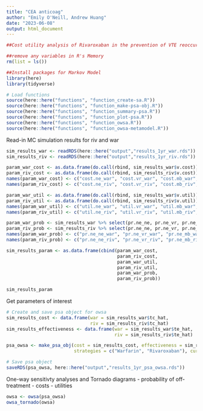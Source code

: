 ```yaml
---
title: "CEA anticoag"
author: "Emily O'Neill, Andrew Huang"
date: "2023-06-08"
output: html_document
---
```


```r
##Cost utility analysis of Rivaroxaban in the prevention of VTE reoccurrence versus standard or care with warfarin: A markov Model-Based Simulation  

##remove any variables in R's Memory 
rm(list = ls()) 

##Install packages for Markov Model 
library(here)
library(tidyverse)

# Load functions
source(here::here("functions", "function_create-sa.R"))
source(here::here("functions", "function_make-psa-obj.R"))
source(here::here("functions", "function_summary-psa.R"))
source(here::here("functions", "function_plot-psa.R"))
source(here::here("functions", "function_owsa.R"))
source(here::here("functions", "function_owsa-metamodel.R"))

``` 

Read-in MC simulation results for riv and war

```r

sim_results_war <- readRDS(here::here("output","results_1yr_war.rds"))
sim_results_riv <- readRDS(here::here("output","results_1yr_riv.rds"))

param_war_cost <- as.data.frame(do.call(rbind, sim_results_war$v.cost))
param_riv_cost <- as.data.frame(do.call(rbind, sim_results_riv$v.cost))
names(param_war_cost) <- c("cost.ne_war", "cost.vr_war", "cost.mb_war", "cost.nmb_war", "cost.ot_war")
names(param_riv_cost) <- c("cost.ne_riv", "cost.vr_riv", "cost.mb_riv", "cost.nmb_riv", "cost.ot_riv")

param_war_util <- as.data.frame(do.call(rbind, sim_results_war$v.util))
param_riv_util <- as.data.frame(do.call(rbind, sim_results_riv$v.util))
names(param_war_util) <- c("util.ne_war", "util.vr_war", "util.mb_war", "util.nmb_war", "util.ot_war")
names(param_riv_util) <- c("util.ne_riv", "util.vr_riv", "util.mb_riv", "util.nmb_riv", "util.ot_riv")

param_war_prob <- sim_results_war %>% select(pr.ne_ne, pr.ne_vr, pr.ne_mb, pr.ne_nmb, pr.mb_ot, pr.nmb_ot)
param_riv_prob <- sim_results_riv %>% select(pr.ne_ne, pr.ne_vr, pr.ne_mb, pr.ne_nmb, pr.mb_ot, pr.nmb_ot)
names(param_war_prob) <- c("pr.ne_ne_war", "pr.ne_vr_war", "pr.ne_mb_war", "pr.ne_nmb_war", "pr.mb_ot_war", "pr.nmb_ot_war")
names(param_riv_prob) <- c("pr.ne_ne_riv", "pr.ne_vr_riv", "pr.ne_mb_riv", "pr.ne_nmb_riv", "pr.mb_ot_riv", "pr.nmb_ot_riv")

sim_results_param <- as.data.frame(cbind(param_war_cost,
                                         param_riv_cost,
                                         param_war_util,
                                         param_riv_util,
                                         param_war_prob,
                                         param_riv_prob))

sim_results_param

```

Get parameters of interest

```r

# Create and save psa object for owsa
sim_results_cost <- data.frame(war = sim_results_war$tc_hat,
                               riv = sim_results_riv$tc_hat)
sim_results_effectiveness <- data.frame(war = sim_results_war$te_hat,
                                        riv = sim_results_riv$te_hat)

psa_owsa <- make_psa_obj(cost = sim_results_cost, effectiveness = sim_results_effectiveness, parameters = sim_results_param,
                         strategies = c("Warfarin", "Rivaroxaban"), currency = "$", other_outcome = NULL)

# Save psa object
saveRDS(psa_owsa, here::here("output","results_1yr_psa_owsa.rds"))

```

One-way sensitivty analyses and Tornado diagrams
- probability of off-treatment
- costs
- utilities

```r

owsa <- owsa(psa_owsa)
owsa_tornado(owsa)

```
